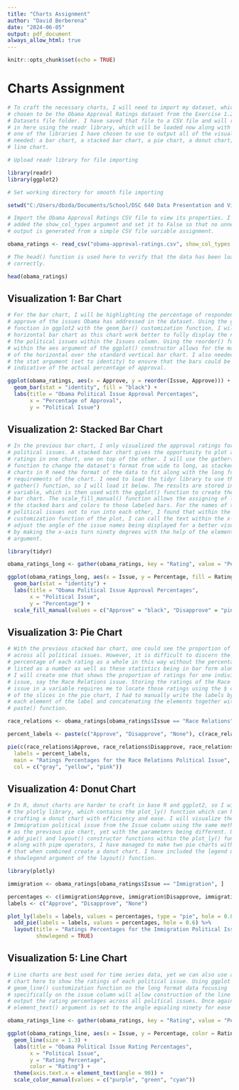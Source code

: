 ---
title: "Charts Assignment"
author: "David Berberena"
date: "2024-06-05"
output: pdf_document
always_allow_html: true
---

```{r setup, include=FALSE}
knitr::opts_chunk$set(echo = TRUE)
```

# Charts Assignment

```{r}
# To craft the necessary charts, I will need to import my dataset, which I have
# chosen to be the Obama Approval Ratings dataset from the Exercise 1.2 
# Datasets file folder. I have saved that file to a CSV file and will read it 
# in here using the readr library, which will be loaded now along with ggplot2,
# one of the libraries I have chosen to use to output all of the visualizations 
# needed: a bar chart, a stacked bar chart, a pie chart, a donut chart, and a 
# line chart.

# Upload readr library for file importing

library(readr)
library(ggplot2)

# Set working directory for smooth file importing

setwd("C:/Users/dbzda/Documents/School/DSC 640 Data Presentation and Visualization")

# Import the Obama Approval Ratings CSV file to view its properties. I have 
# added the show_col_types argument and set it to False so that no unnecessary 
# output is generated from a simple CSV file variable assignment.

obama_ratings <- read_csv("obama-approval-ratings.csv", show_col_types = FALSE)

# The head() function is used here to verify that the data has been loaded in
# correctly.

head(obama_ratings)
```
## Visualization 1: Bar Chart

```{r}
# For the bar chart, I will be highlighting the percentage of respondents who
# approve of the issues Obama has addressed in the dataset. Using the ggplot()
# function in ggplot2 with the geom_bar() customization function, I will craft a
# horizontal bar chart as this chart work better to fully display the names of
# the political issues within the Issues column. Using the reorder() function 
# within the aes argument of the ggplot() constructor allows for the making 
# of the horizontal over the standard vertical bar chart. I also needed to use 
# the stat argument (set to identity) to ensure that the bars could be 
# indicative of the actual percentage of approval. 

ggplot(obama_ratings, aes(x = Approve, y = reorder(Issue, Approve))) +
  geom_bar(stat = "identity", fill = "black") +
  labs(title = "Obama Political Issue Approval Percentages",
       x = "Percentage of Approval",
       y = "Political Issue")
```
## Visualization 2: Stacked Bar Chart

```{r}
# In the previous bar chart, I only visualized the approval ratings for these
# political issues. A stacked bar chart gives the opportunity to plot all three
# ratings in one chart, one on top of the other. I will use the gather() 
# function to change the dataset's format from wide to long, as stacked bar 
# charts in R need the format of the data to fit along with the long format 
# requirements of the chart. I need to load the tidyr library to use the 
# gather() function, so I will load it below. The results are stored in a new 
# variable, which is then used with the ggplot() function to create the stacked 
# bar chart. The scale_fill_manual() function allows the assigning of labels to 
# the stacked bars and colors to those labeled bars. For the names of the 
# political issues not to run into each other, I found that within the theme() 
# customization function of the plot, I can call the text within the x-axis and
# adjust the angle of the issue names being displayed for a better visualization
# by making the x-axis turn ninety degrees with the help of the element_text() 
# argument. 

library(tidyr)

obama_ratings_long <- gather(obama_ratings, key = "Rating", value = "Percentage", Approve, Disapprove, None)

ggplot(obama_ratings_long, aes(x = Issue, y = Percentage, fill = Rating)) +
  geom_bar(stat = "identity") +
  labs(title = "Obama Political Issue Approval Percentages",
       x = "Political Issue",
       y = "Percentage") +
  scale_fill_manual(values = c("Approve" = "black", "Disapprove" = "pink", "None" = "yellow")) + theme(axis.text.x = element_text(angle = 90))
```
## Visualization 3: Pie Chart

```{r}
# With the previous stacked bar chart, one could see the proportion of ratings 
# across all political issues. However, it is difficult to discern the 
# percentage of each rating as a whole in this way without the percentage being 
# listed as a number as well as these statistics being in bar form along with many other bars. This is where a pie chart can come in handy, as 
# I will create one that shows the proportion of ratings for one individual
# issue, say the Race Relations issue. Storing the ratings of the Race Relations
# issue in a variable requires me to locate those ratings using the $ operator. # I then can craft the pie chart using the pie() function, which is not part of # ggplot2 but of R in its base form. To display the rating percentages as labels
# of the slices in the pie chart, I had to manually write the labels by calling 
# each element of the label and concatenating the elements together with the 
# paste() function. 

race_relations <- obama_ratings[obama_ratings$Issue == "Race Relations", ]

percent_labels <- paste(c("Approve", "Disapprove", "None"), c(race_relations$Approve, race_relations$Disapprove, race_relations$None), "%", sep = " ")

pie(c(race_relations$Approve, race_relations$Disapprove, race_relations$None),
  labels = percent_labels,
  main = "Ratings Percentages for the Race Relations Political Issue",
  col = c("gray", "yellow", "pink"))
```
## Visualization 4: Donut Chart

```{r warning=FALSE}
# In R, donut charts are harder to craft in base R and ggplot2, so I will load 
# the plotly library, which contains the plot_ly() function which can handle 
# crafting a donut chart with efficiency and ease. I will visualize the 
# Immigration political issue from the Issue column using the same methodology 
# as the previous pie chart, yet with the parameters being different. Using the 
# add_pie() and layout() constructor functions within the plot_ly() function 
# along with pipe operators, I have managed to make two pie charts with holes 
# that when combined create a donut chart. I have included the legend using the 
# showlegend argument of the layout() function.

library(plotly)

immigration <- obama_ratings[obama_ratings$Issue == "Immigration", ]

percentages <- c(immigration$Approve, immigration$Disapprove, immigration$None)
labels <- c("Approve", "Disapprove", "None")

plot_ly(labels = labels, values = percentages, type = "pie", hole = 0.8) %>%
  add_pie(labels = labels, values = percentages, hole = 0.6) %>%
  layout(title = "Ratings Percentages for the Immigration Political Issue",
         showlegend = TRUE)
```
## Visualization 5: Line Chart

```{r}
# Line charts are best used for time series data, yet we can also use a line 
# chart here to show the ratings of each political issue. Using ggplot's 
# geom_line() customization function on the long format data focusing 
# specifically on the issue column will allow construction of the line chart to
# output the rating percentages across all political issues. Once again the 
# element_text() argument is set to the angle equaling ninety for ease of reading the x-axis. 

obama_ratings_line <- gather(obama_ratings, key = "Rating", value = "Percentage", -Issue)

ggplot(obama_ratings_line, aes(x = Issue, y = Percentage, color = Rating, group = Rating)) +
  geom_line(size = 1.3) +
  labs(title = "Obama Political Issue Rating Percentages",
       x = "Political Issue",
       y = "Rating Percentage",
       color = "Rating") +
  theme(axis.text.x = element_text(angle = 90)) +
  scale_color_manual(values = c("purple", "green", "cyan"))
```


